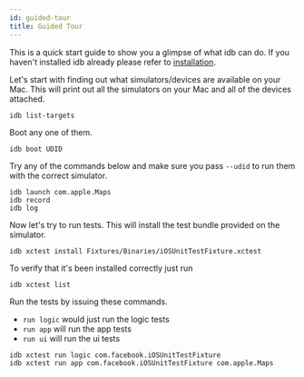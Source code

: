 ```yaml
---
id: guided-tour
title: Guided Tour
---
```


This is a quick start guide to show you a glimpse of what idb can do. If you haven't installed idb already please refer to [installation](installation.mdx).

Let's start with finding out what simulators/devices are available on your Mac. This will print out all the simulators on your Mac and all of the devices attached.

```
idb list-targets
```

Boot any one of them.

```
idb boot UDID
```

Try any of the commands below and make sure you pass `--udid` to run them with the correct simulator.

```
idb launch com.apple.Maps
idb record
idb log
```

Now let's try to run tests. This will install the test bundle provided on the simulator.

```
idb xctest install Fixtures/Binaries/iOSUnitTestFixture.xctest
```

To verify that it's been installed correctly just run

```
idb xctest list
```

Run the tests by issuing these commands.

* `run logic` would just run the logic tests
* `run app` will run the app tests
* `run ui` will run the ui tests

```
idb xctest run logic com.facebook.iOSUnitTestFixture
idb xctest run app com.facebook.iOSUnitTestFixture com.apple.Maps
```

